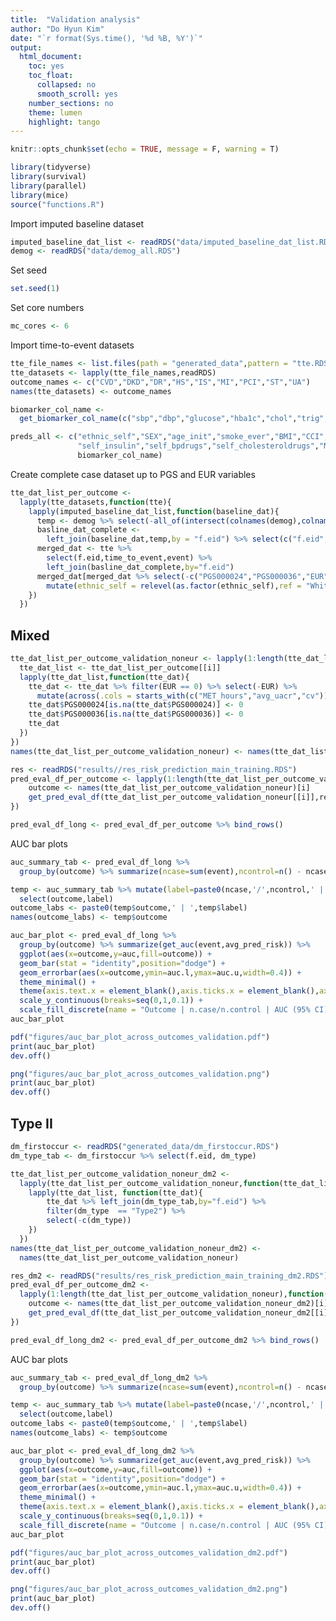 ```yaml
---
title:  "Validation analysis"
author: "Do Hyun Kim"
date: "`r format(Sys.time(), '%d %B, %Y')`"
output:
  html_document:
    toc: yes
    toc_float:
      collapsed: no
      smooth_scroll: yes
    number_sections: no
    theme: lumen
    highlight: tango
---
```


```r
knitr::opts_chunk$set(echo = TRUE, message = F, warning = T)
```

```r
library(tidyverse)
library(survival)
library(parallel)
library(mice)
source("functions.R")
```

Import imputed baseline dataset
```r
imputed_baseline_dat_list <- readRDS("data/imputed_baseline_dat_list.RDS")
demog <- readRDS("data/demog_all.RDS")
```

Set seed
```r
set.seed(1)
```

Set core numbers
```r
mc_cores <- 6
```

Import time-to-event datasets
```r
tte_file_names <- list.files(path = "generated_data",pattern = "tte.RDS",full.names = T)
tte_datasets <- lapply(tte_file_names,readRDS)
outcome_names <- c("CVD","DKD","DR","HS","IS","MI","PCI","ST","UA")
names(tte_datasets) <- outcome_names
```

```r
biomarker_col_name <- 
  get_biomarker_col_name(c("sbp","dbp","glucose","hba1c","chol","trig","hdl","ldl","egfr","uacr"))

preds_all <- c("ethnic_self","SEX","age_init","smoke_ever","BMI","CCI","ISCED_level_gt2",
               "self_insulin","self_bpdrugs","self_cholesteroldrugs","MET_hours","PGS000024","PGS000036",
               biomarker_col_name)
```

Create complete case dataset up to PGS and EUR variables
```r
tte_dat_list_per_outcome <- 
  lapply(tte_datasets,function(tte){
    lapply(imputed_baseline_dat_list,function(baseline_dat){
      temp <- demog %>% select(-all_of(intersect(colnames(demog),colnames(baseline_dat))[-1]))
      basline_dat_complete <- 
        left_join(baseline_dat,temp,by = "f.eid") %>% select(c("f.eid",preds_all,"EUR"))
      merged_dat <- tte %>% 
        select(f.eid,time_to_event,event) %>% 
        left_join(basline_dat_complete,by="f.eid")
      merged_dat[merged_dat %>% select(-c("PGS000024","PGS000036","EUR")) %>% complete.cases(),] %>%
        mutate(ethnic_self = relevel(as.factor(ethnic_self),ref = "White"))
    })
  })
```

## Mixed

```r
tte_dat_list_per_outcome_validation_noneur <- lapply(1:length(tte_dat_list_per_outcome),function(i){
  tte_dat_list <- tte_dat_list_per_outcome[[i]]
  lapply(tte_dat_list,function(tte_dat){
    tte_dat <- tte_dat %>% filter(EUR == 0) %>% select(-EUR) %>%
      mutate(across(.cols = starts_with(c("MET_hours","avg_uacr","cv")),.fns = scale))
    tte_dat$PGS000024[is.na(tte_dat$PGS000024)] <- 0
    tte_dat$PGS000036[is.na(tte_dat$PGS000036)] <- 0
    tte_dat
  })
})
names(tte_dat_list_per_outcome_validation_noneur) <- names(tte_dat_list_per_outcome)
```

```r
res <- readRDS("results//res_risk_prediction_main_training.RDS")
pred_eval_df_per_outcome <- lapply(1:length(tte_dat_list_per_outcome_validation_noneur),function(i){
    outcome <- names(tte_dat_list_per_outcome_validation_noneur)[i]
    get_pred_eval_df(tte_dat_list_per_outcome_validation_noneur[[i]],res[[i]],outcome)
}) 

pred_eval_df_long <- pred_eval_df_per_outcome %>% bind_rows()
```

AUC bar plots
```r
auc_summary_tab <- pred_eval_df_long %>%
  group_by(outcome) %>% summarize(ncase=sum(event),ncontrol=n() - ncase,get_auc(event,avg_pred_risk))

temp <- auc_summary_tab %>% mutate(label=paste0(ncase,'/',ncontrol,' | ',formatC(auc,2),' (',formatC(auc.l,digits = 2, format = 'f'),'-',formatC(auc.u, digits = 2, format = 'f'),')')) %>%
  select(outcome,label)
outcome_labs <- paste0(temp$outcome,' | ',temp$label)
names(outcome_labs) <- temp$outcome

auc_bar_plot <- pred_eval_df_long %>% 
  group_by(outcome) %>% summarize(get_auc(event,avg_pred_risk)) %>%
  ggplot(aes(x=outcome,y=auc,fill=outcome)) + 
  geom_bar(stat = "identity",position="dodge") + 
  geom_errorbar(aes(x=outcome,ymin=auc.l,ymax=auc.u,width=0.4)) + 
  theme_minimal() + 
  theme(axis.text.x = element_blank(),axis.ticks.x = element_blank(),axis.title.x = element_blank()) +
  scale_y_continuous(breaks=seq(0,1,0.1)) +
  scale_fill_discrete(name = "Outcome | n.case/n.control | AUC (95% CI)", labels = outcome_labs) + ylab("AUC")
auc_bar_plot
```

```r
pdf("figures/auc_bar_plot_across_outcomes_validation.pdf")
print(auc_bar_plot)
dev.off()
```

```r
png("figures/auc_bar_plot_across_outcomes_validation.png")
print(auc_bar_plot)
dev.off()
```

## Type II

```r
dm_firstoccur <- readRDS("generated_data/dm_firstoccur.RDS")
dm_type_tab <- dm_firstoccur %>% select(f.eid, dm_type)
```

```r
tte_dat_list_per_outcome_validation_noneur_dm2 <- 
  lapply(tte_dat_list_per_outcome_validation_noneur,function(tte_dat_list){
    lapply(tte_dat_list, function(tte_dat){
        tte_dat %>% left_join(dm_type_tab,by="f.eid") %>% 
        filter(dm_type  == "Type2") %>% 
        select(-c(dm_type))  
    })
  })
names(tte_dat_list_per_outcome_validation_noneur_dm2) <- 
  names(tte_dat_list_per_outcome_validation_noneur)
```

```r
res_dm2 <- readRDS("results/res_risk_prediction_main_training_dm2.RDS")
pred_eval_df_per_outcome_dm2 <-
  lapply(1:length(tte_dat_list_per_outcome_validation_noneur),function(i){
    outcome <- names(tte_dat_list_per_outcome_validation_noneur_dm2)[i]
    get_pred_eval_df(tte_dat_list_per_outcome_validation_noneur_dm2[[i]],res_dm2[[i]],outcome)
}) 

pred_eval_df_long_dm2 <- pred_eval_df_per_outcome_dm2 %>% bind_rows()
```

AUC bar plots
```r
auc_summary_tab <- pred_eval_df_long_dm2 %>%
  group_by(outcome) %>% summarize(ncase=sum(event),ncontrol=n() - ncase,get_auc(event,avg_pred_risk))

temp <- auc_summary_tab %>% mutate(label=paste0(ncase,'/',ncontrol,' | ',formatC(auc,2),' (',formatC(auc.l,digits = 2, format = 'f'),'-',formatC(auc.u, digits = 2, format = 'f'),')')) %>%
  select(outcome,label)
outcome_labs <- paste0(temp$outcome,' | ',temp$label)
names(outcome_labs) <- temp$outcome

auc_bar_plot <- pred_eval_df_long_dm2 %>% 
  group_by(outcome) %>% summarize(get_auc(event,avg_pred_risk)) %>%
  ggplot(aes(x=outcome,y=auc,fill=outcome)) + 
  geom_bar(stat = "identity",position="dodge") + 
  geom_errorbar(aes(x=outcome,ymin=auc.l,ymax=auc.u,width=0.4)) + 
  theme_minimal() + 
  theme(axis.text.x = element_blank(),axis.ticks.x = element_blank(),axis.title.x = element_blank()) +
  scale_y_continuous(breaks=seq(0,1,0.1)) +
  scale_fill_discrete(name = "Outcome | n.case/n.control | AUC (95% CI)", labels = outcome_labs) + ylab("AUC")
auc_bar_plot
```

```r
pdf("figures/auc_bar_plot_across_outcomes_validation_dm2.pdf")
print(auc_bar_plot)
dev.off()
```

```r
png("figures/auc_bar_plot_across_outcomes_validation_dm2.png")
print(auc_bar_plot)
dev.off()
```









